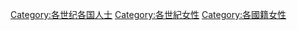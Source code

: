 
[[Category:各世纪各国人士|Category:各世纪各国人士]]
[[Category:各世紀女性|Category:各世紀女性]]
[[Category:各國籍女性|Category:各國籍女性]]